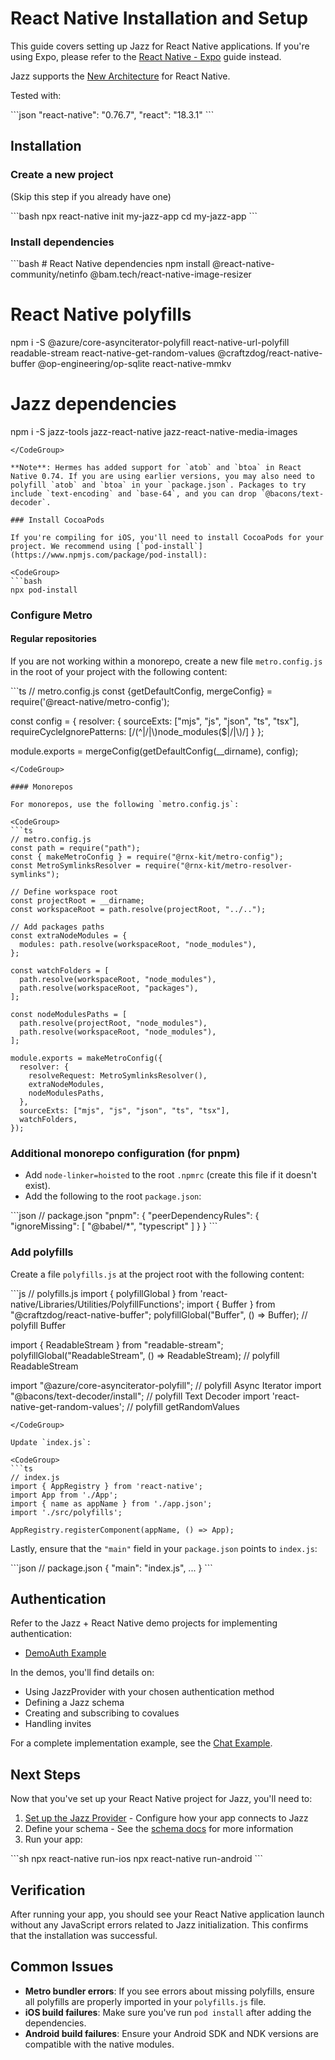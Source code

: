 

# React Native Installation and Setup

This guide covers setting up Jazz for React Native applications. If you're using Expo, please refer to the [React Native - Expo](/docs/react-native-expo/project-setup) guide instead.

Jazz supports the [New Architecture](https://reactnative.dev/architecture/landing-page) for React Native.

Tested with:

<CodeGroup>
```json 
"react-native": "0.76.7",
"react": "18.3.1" 
```
</CodeGroup>

## Installation

### Create a new project

(Skip this step if you already have one)

<CodeGroup>
```bash
npx react-native init my-jazz-app
cd my-jazz-app
```
</CodeGroup>

### Install dependencies

<CodeGroup>
```bash
# React Native dependencies
npm install @react-native-community/netinfo @bam.tech/react-native-image-resizer

# React Native polyfills
npm i -S @azure/core-asynciterator-polyfill react-native-url-polyfill readable-stream react-native-get-random-values @craftzdog/react-native-buffer @op-engineering/op-sqlite react-native-mmkv

# Jazz dependencies
npm i -S jazz-tools jazz-react-native jazz-react-native-media-images
```
</CodeGroup>

**Note**: Hermes has added support for `atob` and `btoa` in React Native 0.74. If you are using earlier versions, you may also need to polyfill `atob` and `btoa` in your `package.json`. Packages to try include `text-encoding` and `base-64`, and you can drop `@bacons/text-decoder`.

### Install CocoaPods

If you're compiling for iOS, you'll need to install CocoaPods for your project. We recommend using [`pod-install`](https://www.npmjs.com/package/pod-install):

<CodeGroup>
```bash
npx pod-install
```
</CodeGroup>

### Configure Metro

#### Regular repositories

If you are not working within a monorepo, create a new file `metro.config.js` in the root of your project with the following content:

<CodeGroup>
```ts
// metro.config.js
const {getDefaultConfig, mergeConfig} = require('@react-native/metro-config');

const config = {
  resolver: {
    sourceExts: ["mjs", "js", "json", "ts", "tsx"],
    requireCycleIgnorePatterns: [/(^|\/|\\)node_modules($|\/|\\)/]
  }
};

module.exports = mergeConfig(getDefaultConfig(__dirname), config);
```
</CodeGroup>

#### Monorepos

For monorepos, use the following `metro.config.js`:

<CodeGroup>
```ts
// metro.config.js
const path = require("path");
const { makeMetroConfig } = require("@rnx-kit/metro-config");
const MetroSymlinksResolver = require("@rnx-kit/metro-resolver-symlinks");

// Define workspace root
const projectRoot = __dirname;
const workspaceRoot = path.resolve(projectRoot, "../..");

// Add packages paths
const extraNodeModules = {
  modules: path.resolve(workspaceRoot, "node_modules"),
};

const watchFolders = [
  path.resolve(workspaceRoot, "node_modules"),
  path.resolve(workspaceRoot, "packages"),
];

const nodeModulesPaths = [
  path.resolve(projectRoot, "node_modules"),
  path.resolve(workspaceRoot, "node_modules"),
];

module.exports = makeMetroConfig({
  resolver: {
    resolveRequest: MetroSymlinksResolver(),
    extraNodeModules,
    nodeModulesPaths,
  },
  sourceExts: ["mjs", "js", "json", "ts", "tsx"],
  watchFolders,
});
```
</CodeGroup>

### Additional monorepo configuration (for pnpm)

- Add `node-linker=hoisted` to the root `.npmrc` (create this file if it doesn't exist).
- Add the following to the root `package.json`:

<CodeGroup>
```json
// package.json
"pnpm": {
  "peerDependencyRules": {
    "ignoreMissing": [
      "@babel/*",
      "typescript"
    ]
  }
}
```
</CodeGroup>

### Add polyfills

Create a file `polyfills.js` at the project root with the following content:

<CodeGroup>
```js
// polyfills.js
import { polyfillGlobal } from 'react-native/Libraries/Utilities/PolyfillFunctions';
import { Buffer } from "@craftzdog/react-native-buffer";
polyfillGlobal("Buffer", () => Buffer); // polyfill Buffer

import { ReadableStream } from "readable-stream";
polyfillGlobal("ReadableStream", () => ReadableStream); // polyfill ReadableStream

import "@azure/core-asynciterator-polyfill"; // polyfill Async Iterator
import "@bacons/text-decoder/install"; // polyfill Text Decoder
import 'react-native-get-random-values'; // polyfill getRandomValues
```
</CodeGroup>

Update `index.js`:

<CodeGroup>
```ts
// index.js
import { AppRegistry } from 'react-native';
import App from './App';
import { name as appName } from './app.json';
import './src/polyfills';

AppRegistry.registerComponent(appName, () => App);
```
</CodeGroup>

Lastly, ensure that the `"main"` field in your `package.json` points to `index.js`:

<CodeGroup>
```json
// package.json
{
  "main": "index.js",
  ...
}
```
</CodeGroup>

## Authentication

Refer to the Jazz + React Native demo projects for implementing authentication:

- [DemoAuth Example](https://github.com/garden-co/jazz/tree/main/examples/chat-rn)

In the demos, you'll find details on:

- Using JazzProvider with your chosen authentication method
- Defining a Jazz schema
- Creating and subscribing to covalues
- Handling invites

For a complete implementation example, see the [Chat Example](https://github.com/garden-co/jazz/blob/main/examples/chat-rn-expo-clerk/app/chat/[chatId].tsx).

## Next Steps

Now that you've set up your React Native project for Jazz, you'll need to:

1. [Set up the Jazz Provider](/docs/react-native/project-setup/providers) - Configure how your app connects to Jazz
2. Define your schema - See the [schema docs](/docs/schemas/covalues) for more information
3. Run your app:

<CodeGroup>
```sh
npx react-native run-ios
npx react-native run-android
```
</CodeGroup>

## Verification

After running your app, you should see your React Native application launch without any JavaScript errors related to Jazz initialization. This confirms that the installation was successful.

## Common Issues

- **Metro bundler errors**: If you see errors about missing polyfills, ensure all polyfills are properly imported in your `polyfills.js` file.
- **iOS build failures**: Make sure you've run `pod install` after adding the dependencies.
- **Android build failures**: Ensure your Android SDK and NDK versions are compatible with the native modules.
